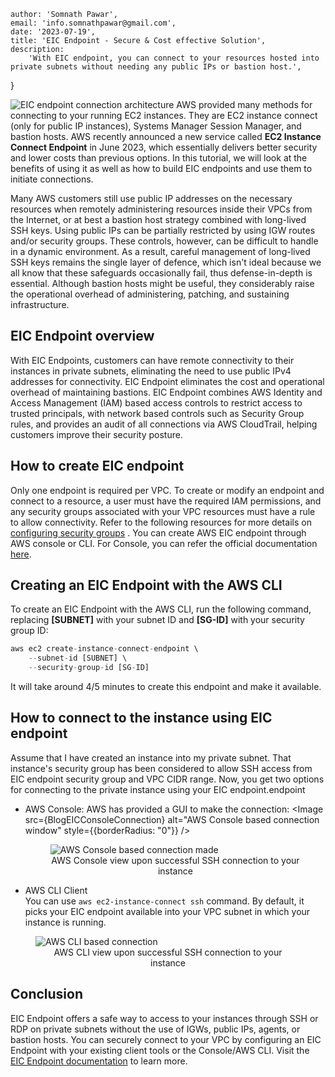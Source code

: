 
    author: 'Somnath Pawar',
    email: 'info.somnathpawar@gmail.com',
    date: '2023-07-19',
    title: 'EIC Endpoint - Secure & Cost effective Solution',
    description:
        'With EIC endpoint, you can connect to your resources hosted into private subnets without needing any public IPs or bastion host.',
}


<Image src={BlogEICArchitecture} alt="EIC endpoint connection architecture" />
AWS provided many methods for connecting to your running EC2 instances. They are EC2 instance connect (only for public IP instances),
Systems Manager Session Manager, and bastion hosts. AWS recently announced a new service called <b>EC2 Instance Connect Endpoint</b> in June 2023,
 which essentially delivers better security and lower costs than previous options. In this tutorial, we will look at the benefits of using
  it as well as how to build EIC endpoints and use them to initiate connections.

Many AWS customers still use public IP addresses on the necessary resources when remotely administering resources inside their VPCs from
 the Internet, or at best a bastion host strategy combined with long-lived SSH keys. Using public IPs can be partially restricted by using
  IGW routes and/or security groups. These controls, however, can be difficult to handle in a dynamic environment. As a result, careful
  management of long-lived SSH keys remains the single layer of defence, which isn't ideal because we all know that these safeguards
  occasionally fail, thus defense-in-depth is essential. Although bastion hosts might be useful, they considerably raise the operational
  overhead of administering, patching, and sustaining infrastructure.

## EIC Endpoint overview
With EIC Endpoints, customers can have remote connectivity to their instances in private subnets, eliminating the need to use public IPv4
addresses for connectivity. EIC Endpoint eliminates the cost and operational overhead of maintaining bastions. EIC Endpoint combines AWS
 Identity and Access Management (IAM) based access controls to restrict access to trusted principals, with network based controls such as
 Security Group rules, and provides an audit of all connections via AWS CloudTrail, helping customers improve their security posture.

## How to create EIC endpoint
Only one endpoint is required per VPC. To create or modify an endpoint and connect to a resource, a user must have the required
IAM permissions, and any security groups associated with your VPC resources must have a rule to allow connectivity.
Refer to the following resources for more details on <a href="https://docs.aws.amazon.com/AWSEC2/latest/UserGuide/eice-security-groups.html" target="new">configuring security groups</a> .
You can create AWS EIC endpoint through AWS console or CLI. For Console, you can refer the official documentation <a href="https://docs.aws.amazon.com/AWSEC2/latest/UserGuide/create-ec2-instance-connect-endpoints.html#create-eice" target="new">here</a>.

## Creating an EIC Endpoint with the AWS CLI
To create an EIC Endpoint with the AWS CLI, run the following command, replacing <b>[SUBNET]</b> with your subnet ID and <b>[SG-ID]</b> with your security group ID:
```js
aws ec2 create-instance-connect-endpoint \
    --subnet-id [SUBNET] \
    --security-group-id [SG-ID]
```
It will take around 4/5 minutes to create this endpoint and make it available.

## How to connect to the instance using EIC endpoint
Assume that I have created an instance into my private subnet. That instance's security group has been considered to allow SSH access
from EIC endpoint security group and VPC CIDR range.
Now, you get two options for connecting to the private instance using your EIC endpoint.endpoint
- AWS Console:
    AWS has provided a GUI to make the connection:
    <Image src={BlogEICConsoleConnection} alt="AWS Console based connection window" style={{borderRadius: "0"}}   />
    <figure key='aws' className="break-inside-avoid-column">
      <Image src={BlogEICAWSCLIConnectionMade} alt="AWS Console based connection made" style={{borderRadius: "0"}}   />
      <figcaption>
        <center>AWS Console view upon successful SSH connection to your instance</center>
      </figcaption>
    </figure>


- AWS CLI Client<br/>
    You can use `aws ec2-instance-connect ssh` command. By default, it picks your EIC endpoint available into your VPC subnet in which your
     instance is running.
<figure key='aws' className="break-inside-avoid-column">
  <Image src={BlogEICAWSCLIConnection} alt="AWS CLI based connection" style={{borderRadius: "0"}}   />
  <figcaption>
    <center>AWS CLI view upon successful SSH connection to your instance</center>
  </figcaption>
</figure>

## Conclusion

EIC Endpoint offers a safe way to access to your instances through SSH or RDP on private subnets without the use of IGWs, public IPs,
agents, or bastion hosts. You can securely connect to your VPC by configuring an EIC Endpoint with your existing client tools or the
Console/AWS CLI. Visit the <a href="https://docs.aws.amazon.com/AWSEC2/latest/UserGuide/Connect-using-EC2-Instance-Connect-Endpoint.html" target="new">EIC Endpoint documentation</a> to learn more.